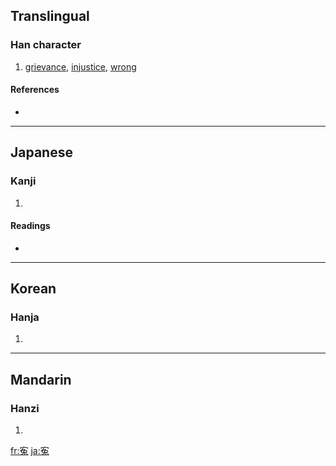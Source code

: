 {{see|冤}}
==Translingual==

===Han character===
{{Han char|rn=40|rad=宀|as=08|sn=11|four=|canj=十弓日戈 (JNAI)}}

# [[grievance]], [[injustice]], [[wrong]]

====References====
* {{Han ref|kx=0288.030|dkj=07202|dj=0569.070|hdz=20940.030|uh=5BC3|ud=23491}}

----

==Japanese==

===Kanji===
{{ja-kanji|grade=|rs=宀08}}

# {{defn|Japanese}}

====Readings====
* {{ja-readings|on=[[えん]] (en)|kun=[[かがむ]] (kagamu), [[ぬれぎぬ]] (nureginu)}}

----

==Korean==

===Hanja===
{{ko-hanja|hangeul=원|rv=won|mr=wŏn}}

# {{defn|Korean}}

----

==Mandarin==

===Hanzi===
{{cmn-hanzi|pin=[[yuān]] ([[yuan1]])|wg=yüan<sup>1</sup>}}

# {{defn|Mandarin}}

[[fr:寃]]
[[ja:寃]]